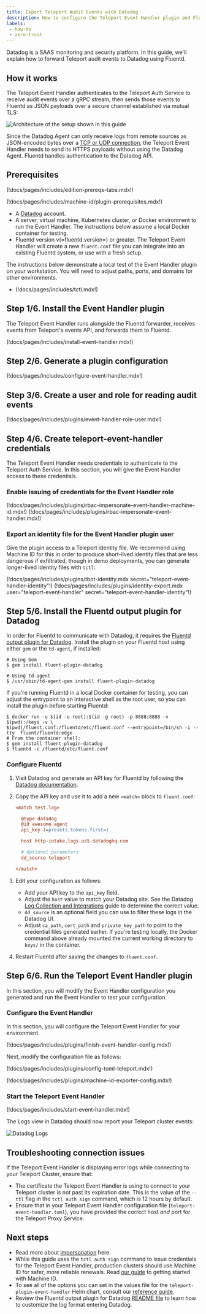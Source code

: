 ```yaml
---
title: Export Teleport Audit Events with Datadog
description: How to configure the Teleport Event Handler plugin and Fluentd to send audit logs to Datadog
labels:
 - how-to
 - zero-trust
---
```


Datadog is a SAAS monitoring and security platform. In this guide, we'll explain
how to forward Teleport audit events to Datadog using Fluentd.

## How it works

The Teleport Event Handler authenticates to the Teleport Auth Service to receive
audit events over a gRPC stream, then sends those events to Fluentd as JSON
payloads over a secure channel established via mutual TLS:

![Architecture of the setup shown in this guide](../../../img/management/datadog-diagram.png)

Since the Datadog Agent can only receive logs from remote sources as
JSON-encoded bytes over a [TCP or UDP
connection](https://docs.datadoghq.com/agent/logs/?tab=tailfiles#custom-log-collection),
the Teleport Event Handler needs to send its HTTPS payloads without using the
Datadog Agent. Fluentd handles authentication to the Datadog API.

## Prerequisites

(!docs/pages/includes/edition-prereqs-tabs.mdx!)

(!docs/pages/includes/machine-id/plugin-prerequisites.mdx!)

- A [Datadog](https://www.datadoghq.com/) account.
- A server, virtual machine, Kubernetes cluster, or Docker environment to run the
  Event Handler. The instructions below assume a local Docker container for testing.
- Fluentd version v(=fluentd.version=) or greater. The Teleport Event Handler
  will create a new `fluent.conf` file you can integrate into an existing Fluentd
  system, or use with a fresh setup.

The instructions below demonstrate a local test of the Event Handler plugin on
your workstation. You will need to adjust paths, ports, and domains for other
environments.

- (!docs/pages/includes/tctl.mdx!)

## Step 1/6. Install the Event Handler plugin

The Teleport Event Handler runs alongside the Fluentd forwarder, receives events
from Teleport's events API, and forwards them to Fluentd.

(!docs/pages/includes/install-event-handler.mdx!)

## Step 2/6. Generate a plugin configuration

(!docs/pages/includes/configure-event-handler.mdx!)

## Step 3/6. Create a user and role for reading audit events

(!docs/pages/includes/plugins/event-handler-role-user.mdx!)

## Step 4/6. Create teleport-event-handler credentials

The Teleport Event Handler needs credentials to authenticate to the Teleport
Auth Service. In this section, you will give the Event Handler access to these
credentials.

### Enable issuing of credentials for the Event Handler role

<Tabs>
<TabItem label="Machine ID">
(!docs/pages/includes/plugins/rbac-impersonate-event-handler-machine-id.mdx!)
</TabItem>
<TabItem label="Long-lived identity files">
(!docs/pages/includes/plugins/rbac-impersonate-event-handler.mdx!)
</TabItem>
</Tabs>

### Export an identity file for the Event Handler plugin user

Give the plugin access to a Teleport identity file. We recommend using Machine
ID for this in order to produce short-lived identity files that are less
dangerous if exfiltrated, though in demo deployments, you can generate
longer-lived identity files with `tctl`:

<Tabs>
<TabItem label="Machine ID">
(!docs/pages/includes/plugins/tbot-identity.mdx secret="teleport-event-handler-identity"!)
</TabItem>
<TabItem label="Long-lived identity files">
(!docs/pages/includes/plugins/identity-export.mdx user="teleport-event-handler" secret="teleport-event-handler-identity"!)
</TabItem>
</Tabs>

## Step 5/6. Install the Fluentd output plugin for Datadog

In order for Fluentd to communicate with Datadog, it requires the [Fluentd output
plugin for Datadog](https://github.com/DataDog/fluent-plugin-datadog). Install
the plugin on your Fluentd host using either `gem` or the `td-agent`, if installed:

```code
# Using Gem
$ gem install fluent-plugin-datadog

# Using td-agent
$ /usr/sbin/td-agent-gem install fluent-plugin-datadog
```

<Admonition type="tip" title="Testing Locally?">

If you're running Fluentd in a local Docker container for testing, you can adjust
the entrypoint to an interactive shell as the root user, so you can install the
plugin before starting Fluentd:

```code
$ docker run -u $(id -u root):$(id -g root) -p 8888:8888 -v $(pwd):/keys -v \
$(pwd)/fluent.conf:/fluentd/etc/fluent.conf --entrypoint=/bin/sh -i --tty  fluent/fluentd:edge
# From the container shell:
$ gem install fluent-plugin-datadog
$ fluentd -c /fluentd/etc/fluent.conf
```

</Admonition>

### Configure Fluentd

1. Visit Datadog and generate an API key for Fluentd by following the [Datadog
   documentation](https://docs.datadoghq.com/account_management/api-app-keys).

1. Copy the API key and use it to add a new `<match>` block to `fluent.conf`:

   ```ini
   <match test.log>
   
     @type datadog
     @id awesome_agent
     api_key (=presets.tokens.first=)
   
     host http-intake.logs.us5.datadoghq.com
   
     # Optional parameters
     dd_source teleport
   
   </match>
   ```

1. Edit your configuration as follows:

   - Add your API key to the `api_key` field.
   - Adjust the `host` value to match your Datadog site. See the Datadog [Log
     Collection and
     Integrations](https://docs.datadoghq.com/logs/log_collection/?tab=host)
     guide to determine the correct value.
   - `dd_source` is an optional field you can use to filter these logs in the
     Datadog UI.
   - Adjust `ca_path`, `cert_path` and `private_key_path` to point to the
     credential files generated earlier. If you're testing locally, the Docker
     command above already mounted the current working directory to `keys/` in
     the container.

1. Restart Fluentd after saving the changes to `fluent.conf`.

## Step 6/6. Run the Teleport Event Handler plugin

In this section, you will modify the Event Handler configuration you generated
and run the Event Handler to test your configuration.

### Configure the Event Handler

In this section, you will configure the Teleport Event Handler for your
environment.

(!docs/pages/includes/plugins/finish-event-handler-config.mdx!)

Next, modify the configuration file as follows:

(!docs/pages/includes/plugins/config-toml-teleport.mdx!)

(!docs/pages/includes/plugins/machine-id-exporter-config.mdx!)

### Start the Teleport Event Handler

(!docs/pages/includes/start-event-handler.mdx!)

The Logs view in Datadog should now report your Teleport cluster events:

![Datadog Logs](../../../img/management/datadog-logs.png)

## Troubleshooting connection issues

If the Teleport Event Handler is displaying error logs while connecting to your
Teleport Cluster, ensure that:

- The certificate the Teleport Event Handler is using to connect to your
  Teleport cluster is not past its expiration date. This is the value of the
  `--ttl` flag in the `tctl auth sign` command, which is 12 hours by default.
- Ensure that in your Teleport Event Handler configuration file
  (`teleport-event-handler.toml`), you have provided the correct host *and* port
  for the Teleport Proxy Service.

## Next steps

- Read more about
[impersonation](../../admin-guides/access-controls/guides/impersonation.mdx)
here.
- While this guide uses the `tctl auth sign` command to issue credentials for the
Teleport Event Handler, production clusters should use Machine ID for safer,
more reliable renewals. Read [our guide](../../machine-workload-identity/machine-id/getting-started.mdx)
to getting started with Machine ID.
- To see all of the options you can set in the values file for the
`teleport-plugin-event-handler` Helm chart, consult our [reference
guide](../../reference/helm-reference/teleport-plugin-event-handler.mdx).
- Review the Fluentd output plugin for Datadog [README
file](https://github.com/DataDog/fluent-plugin-datadog/blob/master/README.md)
to learn how to customize the log format entering Datadog.
